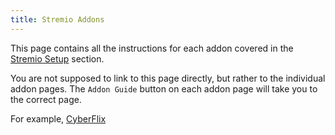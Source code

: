 ```yaml
---
title: Stremio Addons
---
```


This page contains all the instructions for each addon covered in the [Stremio Setup](/stremio/setup#setting-up-addons) section.

You are not supposed to link to this page directly, but rather to the individual addon pages. The `Addon Guide` button on each addon page will take you to the correct page.

For example, [CyberFlix](/stremio/addons/cyberflix)